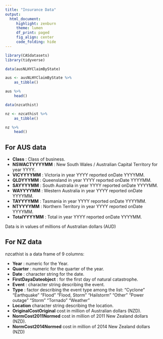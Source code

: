 ```yaml
---
title: "Insurance Data"
output: 
  html_document:
     highlight: zenburn
     theme: lumen
     df_print: paged
     fig_align: center
     code_folding: hide
---
```


```r
library(CASdatasets)
library(tidyverse)
```

```r
data(ausNLHYClaimByState)

aus <- ausNLHYClaimByState %>%
    as_tibble()

aus %>%
    head()

data(nzcathist)

nz <- nzcathist %>%
    as_tibble()

nz %>%
    head()
```

## For AUS data

- **Class** : Class of business.
- **NSWACTYYYYMM** : New South Wales / Australian Capital Territory for year YYYY.
- **VICYYYYMM** : Victoria in year YYYY reported onDate YYYYMM.
- **QLDYYYMM** : Queensland in year YYYY reported onDate YYYYMM.
- **SAYYYYMM** : South Australia in year YYYY reported onDate YYYYMM.
- **WAYYYYMM** : Western Australia in year YYYY reported onDate YYYYMM.
- **TAYYYYMM** : Tasmania in year YYYY reported onDate YYYYMM.
- **NTYYYYMM** : Northern Territory in year YYYY reported onDate YYYYMM.
- **TotalYYYYMM** : Total in year YYYY reported onDate YYYYMM.

Data is in values of millions of Australian dollars (AUD)

## For NZ data

nzcathist is a data frame of 9 columns:

- **Year** : numeric for the Year.
- **Quarter** : numeric for the quarter of the year.
- **Date** : character string for the date.
- **FirstDayaDateobject** : for the first day of natural catastrophe.
- **Event** : character string describing the event.
- **Type** : factor describing the event type among the list:
   "Cyclone"
   "Earthquake"
   "Flood"
   "Flood, Storm"
   "Hailstorm"
   "Other"
   "Power outage"
   "Storm"
   "Tornado"
   "Weather"
- **Location** character string describing the location.
- **OriginalCostOriginal** cost in million of Australian dollars (NZD).
- **NormCost2011Normed** cost in million of 2011 New Zealand dollars (NZD).
- **NormCost2014Normed** cost in million of 2014 New Zealand dollars (NZD)

